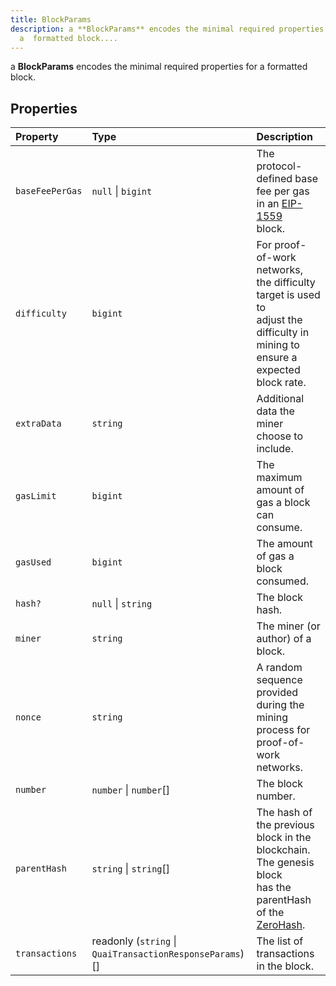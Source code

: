 ```yaml
---
title: BlockParams
description: a **BlockParams** encodes the minimal required properties for
  a  formatted block....
---
```


a **BlockParams** encodes the minimal required properties for a
 formatted block.

## Properties

| Property | Type | Description |
| :------ | :------ | :------ |
| `baseFeePerGas` | `null` \| `bigint` | The protocol-defined base fee per gas in an [EIP-1559](https://eips.ethereum.org/EIPS/eip-1559)<br /> block. |
| `difficulty` | `bigint` | For proof-of-work networks, the difficulty target is used to<br /> adjust the difficulty in mining to ensure a expected block rate. |
| `extraData` | `string` | Additional data the miner choose to include. |
| `gasLimit` | `bigint` | The maximum amount of gas a block can consume. |
| `gasUsed` | `bigint` | The amount of gas a block consumed. |
| `hash?` | `null` \| `string` | The block hash. |
| `miner` | `string` | The miner (or author) of a block. |
| `nonce` | `string` | A random sequence provided during the mining process for<br /> proof-of-work networks. |
| `number` | `number` \| `number`[] | The block number. |
| `parentHash` | `string` \| `string`[] | The hash of the previous block in the blockchain. The genesis block<br /> has the parentHash of the [ZeroHash](../variables/ZeroHash). |
| `transactions` | readonly (`string` \| `QuaiTransactionResponseParams`)[] | The list of transactions in the block. |
